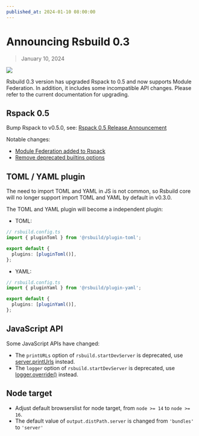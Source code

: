 ```yaml
---
published_at: 2024-01-10 08:00:00
---
```


# Announcing Rsbuild 0.3

> January 10, 2024

![](https://assets.rspack.dev/rsbuild/rsbuild-banner-v0-3.png)

Rsbuild 0.3 version has upgraded Rspack to 0.5 and now supports Module Federation. In addition, it includes some incompatible API changes. Please refer to the current documentation for upgrading.

## Rspack 0.5

Bump Rspack to v0.5.0, see: [Rspack 0.5 Release Announcement](https://rspack.dev/blog/announcing-0-5)

Notable changes:

- [Module Federation added to Rspack](https://rspack.dev/blog/module-federation-added-to-rspack)
- [Remove deprecated builtins options](https://rspack.dev/blog/announcing-0-5#make-swchelpers-and-react-refresh-as-peerdependencies)

## TOML / YAML plugin

The need to import TOML and YAML in JS is not common, so Rsbuild core will no longer support import TOML and YAML by default in v0.3.0.

The TOML and YAML plugin will become a independent plugin:

- TOML:

```ts
// rsbuild.config.ts
import { pluginToml } from '@rsbuild/plugin-toml';

export default {
  plugins: [pluginToml()],
};
```

- YAML:

```ts
// rsbuild.config.ts
import { pluginYaml } from '@rsbuild/plugin-yaml';

export default {
  plugins: [pluginYaml()],
};
```

## JavaScript API

Some JavaScript APIs have changed:

- The `printURLs` option of `rsbuild.startDevServer` is deprecated, use [server.printUrls](/config/server/print-urls) instead.
- The `logger` option of `rsbuild.startDevServer` is deprecated, use [logger.override()](/api/javascript-api/core#logger) instead.

## Node target

- Adjust default browserslist for node target, from `node >= 14` to `node >= 16`.
- The default value of `output.distPath.server` is changed from `'bundles'` to `'server'`
